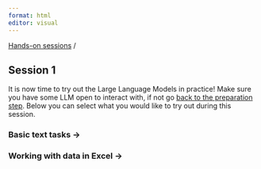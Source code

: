 ```yaml
---
format: html
editor: visual
---
```


[Hands-on sessions](index.html) /

## Session 1

It is now time to try out the Large Language Models in practice! Make sure you have some LLM open to interact with, if not go [back to the preparation step](index.html). Below you can select what you would like to try out during this session.

### Basic text tasks -\>

### Working with data in Excel -\>

## 
